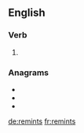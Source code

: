 ==English==

===Verb===
{{head|en|verb form}}

# {{en-third-person singular of|remint}}

===Anagrams===
* {{l|en|entrism}}
* {{l|en|minster}}
* {{l|en|minters}}

[[de:remints]]
[[fr:remints]]
